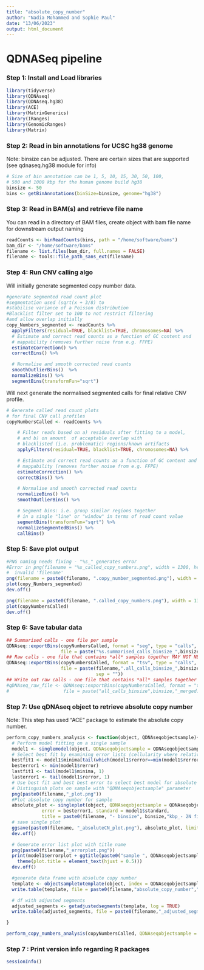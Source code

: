 ```yaml
---
title: "absolute_copy_number"
author: "Nadia Mohammed and Sophie Paul"
date: "13/06/2023"
output: html_document
---
```



# QDNASeq pipeline

### Step 1: Install and Load libraries

```r
library(tidyverse)
library(QDNAseq)
library(QDNAseq.hg38)
library(ACE)
library(MatrixGenerics)
library(IRanges)
library(GenomicRanges)
library(Matrix)
```

### Step 2: Read in bin annotations for UCSC hg38 genome

Note: binsize can be adjusted. There are certain sizes that are supported (see qdnaseq.hg38 module for info)

```r
# Size of bin annotation can be 1, 5, 10, 15, 30, 50, 100,
# 500 and 1000 kbp for the human genome build hg38
binsize <- 50
bins <- getBinAnnotations(binSize=binsize, genome="hg38")
```

### Step 3: Read in BAM(s) and retrieve file name

You can read in a directory of BAM files, create object with bam file name for downstream output naming

```r
readCounts <- binReadCounts(bins, path = "/home/software/bams")
bam_dir <- "/home/software/bams"
filename <- list.files(bam_dir, full.names = FALSE)
filename <- tools::file_path_sans_ext(filename)
```

### Step 4: Run CNV calling algo

Will initially generate segmented copy number data.

```r
#generate segmented read count plot
#segmentation used (sqrt(x + 3/8) to 
#stabilise variance of a Poisson distribution
#Blacklist filter set to 100 to not restrict filtering
#and allow overlap initially
copy_Numbers_segmented <- readCounts %>%
  applyFilters(residual=TRUE, blacklist=TRUE, chromosomes=NA) %>%
  # Estimate and correct read counts as a function of GC content and
  # mappability (removes further noise from e.g. FFPE)
  estimateCorrection() %>%
  correctBins() %>%

  # Normalise and smooth corrected read counts
  smoothOutlierBins()  %>%
  normalizeBins() %>%
  segmentBins(transformFun="sqrt")

```

Will next generate the normalised segmented calls for final relative CNV profile.

```r
# Generate called read count plots
# for final CNV call profiles
copyNumbersCalled <- readCounts %>%

    # Filter reads based on a) residuals after fitting to a model, 
    # and b) on amount  of acceptable overlap with 
    # blacklisted (i.e. problematic) regions/known artifacts
    applyFilters(residual=TRUE, blacklist=TRUE, chromosomes=NA) %>%

    # Estimate and correct read counts as a function of GC content and
    # mappability (removes further noise from e.g. FFPE)
    estimateCorrection() %>%
    correctBins() %>%

    # Normalise and smooth corrected read counts
    normalizeBins() %>%
    smoothOutlierBins() %>%

    # Segment bins: i.e. group similar regions together
    # in a single "line" or "window" in terms of read count value
    segmentBins(transformFun="sqrt") %>%
    normalizeSegmentedBins() %>%
    callBins()
```

### Step 5: Save plot output

```r
#PNG naming needs fixing - "%s_" generates error
#Error in png(filename = "%s_called_copy_numbers.png", width = 1300, height = 800) : 
#  invalid 'filename'
png(filename = paste0(filename, ".copy_number_segmented.png"), width = 1300, height = 800)
plot(copy_Numbers_segmented)
dev.off()

png(filename = paste0(filename, ".called_copy_numbers.png"), width = 1300, height = 800)
plot(copyNumbersCalled)
dev.off()
```

### Step 6: Save tabular data

```r
## Summarised calls - one file per sample
QDNAseq::exportBins(copyNumbersCalled, format = "seg", type = "calls",
                    file = paste("%s.summarised_calls_binsize_",binsize,".tsv", sep = ""))
## Raw calls - one file that contains *all* samples together MAY NOT NEED THIS FUNCTION
QDNAseq::exportBins(copyNumbersCalled, format = "tsv", type = "calls",
                    file = paste(filename,".all_calls_binsize_",binsize,"_merged.raw_calls_all_depths.tsv",
                                 sep = ""))
## Write out raw calls - one file that contains *all* samples together
#qDNAseq_raw_file <- QDNAseq::exportBins(copyNumbersCalled, format = "tsv", type = "calls",
#                    file = paste("all_calls_binsize",binsize,"_merged.raw_calls_all_depths.tsv", sep = ""))
```

### Step 7: Use qDNAseq object to retrieve absolute copy number

Note: This step has used "ACE" package to estimate the absolute copy number. 

```r
perform_copy_numbers_analysis <- function(object, QDNAseqobjectsample){
  # Perform model fitting on a single sample
  model1 <- singlemodel(object, QDNAseqobjectsample = QDNAseqobjectsample)
  # Select best fit by examining error lists (cellularity where relative error is lowest)
  bestfit1 <- model1$minima[tail(which(model1$rerror==min(model1$rerror)), 1)]
  besterror1 <- min(model1$rerror)
  lastfit1 <- tail(model1$minima, 1)
  lasterror1 <- tail(model1$rerror, 1)
  # Use best fit and best best error to select best model for absolute copy number plot of sample
  # Distinguish plots on sample with "QDNAseqobjectsample" parameter
  png(paste0(filename,"_plot.png"))
  #Plot absolute copy number for sample
  absolute_plot <- singleplot(object, QDNAseqobjectsample = QDNAseqobjectsample, cellularity = bestfit1,
             error = besterror1, standard = model1$standard,
             title = paste0(filename, "- binsize", binsize,"kbp_- 2N fit 1"))
  # save single plot
  ggsave(paste0(filename, "_absoluteCN_plot.png"), absolute_plot, limitsize = FALSE)
  dev.off()

  # Generate error list plot with title name
  png(paste0(filename,"_errorplot.png"))
  print(model1$errorplot + ggtitle(paste0("sample ", QDNAseqobjectsample, " - errorlist")) +
    theme(plot.title = element_text(hjust = 0.5)))
  dev.off()

  #generate data frame with absolute copy number
  template <- objectsampletotemplate(object, index = QDNAseqobjectsample)
  write.table(template, file = paste0(filename,"absolute_copy_number",".tsv"), sep = "\t", quote = FALSE, row.names = FALSE)

  # df with adjusted segments
  adjusted_segments <- getadjustedsegments(template, log = TRUE)
  write.table(adjusted_segments, file = paste0(filename,"_adjusted_segments.tsv"), sep =    "\t", quote = FALSE, row.names = FALSE)

}

perform_copy_numbers_analysis(copyNumbersCalled, QDNAseqobjectsample = 1)

```

### Step 7 : Print version info regarding R packages

```r
sessionInfo()
```

 